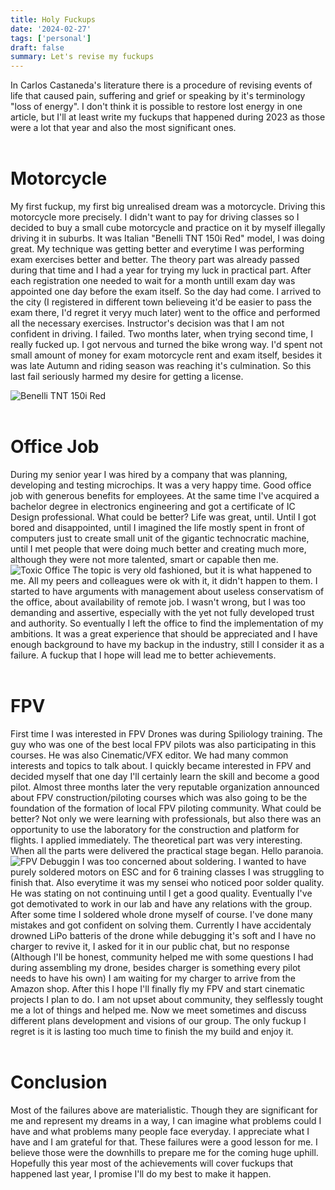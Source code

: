 ```yaml
---
title: Holy Fuckups
date: '2024-02-27'
tags: ['personal']
draft: false
summary: Let's revise my fuckups
---
```


In Carlos Castaneda's literature there is a procedure 
of revising events of life that caused pain, suffering 
and grief or speaking by it's terminology "loss of energy". I don't think it is
possible to restore lost energy in one article, but I'll at least write my 
fuckups that happened during 2023 as those were a lot that year and also the
most significant ones. 
<br/>
<br/>
# Motorcycle

My first fuckup, my first big unrealised dream was a motorcycle. Driving
this motorcycle more precisely. I didn't want to pay for driving 
classes so I decided to buy a small cube motorcycle and practice on it by myself
illegally driving it in suburbs. It was Italian "Benelli TNT 150i Red" model, I was doing
great. My technique was getting better and everytime I was performing exam exercises
better and better. The theory part was already passed during that time and I had
a year for trying my luck in practical part. After each registration one needed to
wait for a month untill exam day was appointed one day before the exam itself.
So the day had come. I arrived to the city (I registered in different town
believeing it'd be easier to pass the exam there, I'd regret it veryy much later)
went to the office and performed all the necessary exercises. Instructor's
decision was that I am not confident in driving. I failed. Two months later, when trying
second time, I really fucked up. I got nervous and turned the bike wrong way. I'd spent not small
amount of money for exam motorcycle rent and exam itself, besides it was late Autumn
and riding season was reaching it's culmination. So this last fail seriously
harmed my desire for getting a license.

![Benelli TNT 150i Red](/static/images/blogpost#2/benelli.webp)
<br/>
<br/>
# Office Job 
During my senior year I was hired by a company that was planning, developing 
and testing microchips. It was a very happy time. Good office job with generous
benefits for employees. At the same time I've acquired a bachelor degree in
electronics engineering and got a certificate of IC Design professional. What could
be better? Life was great, until. Until I got bored and disappointed, until I imagined the life
mostly spent in front of computers just to create small unit of the 
gigantic technocratic machine, until I met people that were doing much better and
creating much more, although they were not more talented, smart or capable then me. 
![Toxic Office](/static/images/blogpost#2/office-depres.webp)
The topic is very old fashioned, but it is what happened to me. All my peers and colleagues
were ok with it, it didn't happen to them. I started to have
arguments with management about useless conservatism of the office, about availability
of remote job. I wasn't wrong, but I was too demanding and 
assertive, especially with the yet not fully developed trust and authority. So eventually
I left the office to find the implementation of my ambitions. It was 
a great experience that should be appreciated and I have enough background to have my backup in the industry,
still I consider it as a failure. A fuckup that I hope will lead me to better achievements.
<br/>
<br/>
# FPV
First time I was interested in FPV Drones was during Spiliology training.
The guy who was one of the best local FPV pilots was also participating in 
this courses. He was also Cinematic/VFX editor. We had many common interests
and topics to talk about. I quickly became interested in FPV and decided myself 
that one day I'll certainly learn the skill and become a good pilot.
Almost three months later the very reputable organization announced about FPV 
construction/piloting courses which was also going to be the foundation of the
formation of local FPV piloting community. What could be better?
Not only we were learning with professionals, but also there was 
an opportunity to use the laboratory for the construction and platform for 
flights. I applied immediately. The theoretical part was very interesting. 
When all the parts were delivered the practical stage began. Hello paranoia.
![FPV Debuggin](/static/images/blogpost#2/fpvdebug.webp) 
I was too concerned about soldering. I wanted to have purely soldered motors 
on ESC and for 6 training classes I was struggling to finish 
that. Also everytime it was my sensei who noticed poor solder quality. He
was stating on not continuing until I get a good quality. 
Eventually I've got demotivated to work in our lab and have any relations with 
the group. After some time I soldered whole drone myself of course. I've done
many mistakes and got confident on solving them. Currently I have accidentaly drowned
LiPo batteris of the drone while debugging it's soft and I have no charger to revive it,
I asked for it in our public chat, but no response (Although I'll be honest, community helped me
with some questions I had during assembling my drone, besides charger is something 
every pilot needs to have his own) I am waiting for my charger to arrive 
from the Amazon shop. After this I hope I'll finally fly my FPV and start 
cinematic projects I plan to do. I am not upset about community, they selflessly
 tought me a lot of things and helped me. Now we meet sometimes and discuss
different plans development and visions of our group. The only fuckup I regret
is it is lasting too much time to finish the my build and enjoy it.
<br/>
<br/>
# Conclusion
Most of the failures above are materialistic. Though they are significant for 
me and represent my dreams in a way, I can imagine what problems could I have 
and what problems many people face everyday. I appreciate what I have and
I am grateful for that. These failures were a good lesson for me. I believe those were the downhills
to prepare me for the coming huge uphill. Hopefully this year most of the achievements will cover
fuckups that happened last year, I promise I'll do my best to make it happen.


